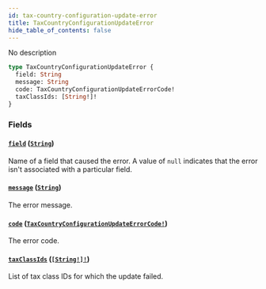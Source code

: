 ```yaml
---
id: tax-country-configuration-update-error
title: TaxCountryConfigurationUpdateError
hide_table_of_contents: false
---
```


No description

```graphql
type TaxCountryConfigurationUpdateError {
  field: String
  message: String
  code: TaxCountryConfigurationUpdateErrorCode!
  taxClassIds: [String!]!
}
```

### Fields

#### [`field`](#) ([`String`](../../../developer/api-reference/scalars/string))

Name of a field that caused the error. A value of `null` indicates that the error isn't associated with a particular field.

#### [`message`](#) ([`String`](../../../developer/api-reference/scalars/string))

The error message.

#### [`code`](#) ([`TaxCountryConfigurationUpdateErrorCode!`](../../../developer/api-reference/enums/tax-country-configuration-update-error-code))

The error code.

#### [`taxClassIds`](#) ([`[String!]!`](../../../developer/api-reference/scalars/string))

List of tax class IDs for which the update failed.
